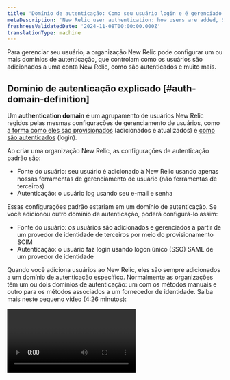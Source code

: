 ```yaml
---
title: 'Domínio de autenticação: Como seu usuário login e é gerenciado'
metaDescription: 'New Relic user authentication: how users are added, SAML SSO, SCIM, automated user management, and more.'
freshnessValidatedDate: '2024-11-08T00:00:00.000Z'
translationType: machine
---
```


Para gerenciar seu usuário, a organização New Relic pode configurar um ou mais domínios de autenticação, que controlam como os usuários são adicionados a uma conta New Relic, como são autenticados e muito mais.

## Domínio de autenticação explicado [#auth-domain-definition]

Um <DNT>**authentication domain**</DNT> é um agrupamento de usuários New Relic regidos pelas mesmas configurações de gerenciamento de usuários, como [a forma como eles são provisionados](#source-users) (adicionados e atualizados) e [como são autenticados](#authentication) (login).

Ao criar uma organização New Relic, as configurações de autenticação padrão são:

* Fonte do usuário: seu usuário é adicionado à New Relic usando apenas nossas ferramentas de gerenciamento de usuário (não ferramentas de terceiros)
* Autenticação: o usuário log usando seu e-mail e senha

Essas configurações padrão estariam em um domínio de autenticação. Se você adicionou outro domínio de autenticação, poderá configurá-lo assim:

* Fonte do usuário: os usuários são adicionados e gerenciados a partir de um provedor de identidade de terceiros por meio do provisionamento SCIM
* Autenticação: o usuário faz login usando logon único (SSO) SAML de um provedor de identidade

Quando você adiciona usuários ao New Relic, eles são sempre adicionados a um domínio de autenticação específico. Normalmente as organizações têm um ou dois domínios de autenticação: um com os métodos manuais e outro para os métodos associados a um fornecedor de identidade. Saiba mais neste pequeno vídeo (4:26 minutos):

<Video id="Z00-KzGh2XY" type="youtube" />

## Requisitos [#requirements]

Para gerenciar domínios de autenticação:

* Sua organização deve ser [Pro ou edição Enterprise](/docs/accounts/accounts-billing/new-relic-one-pricing-billing/new-relic-one-pricing-billing/#editions) para ter domínio de autenticação editável.

* Para visualizar ou editar domínios de autenticação, o usuário deve:

  * Tenha um [tipo de usuário](/docs/accounts/accounts-billing/new-relic-one-user-management/user-type) : usuário principal ou usuário completo da plataforma.
  * Esteja em um grupo com a [configuração de administração<DNT>**Authentication domain**</DNT> ](/docs/accounts/accounts-billing/new-relic-one-user-management/user-management-concepts#admin-settings).

* O provisionamento SCIM, também conhecido como gerenciamento automatizado de usuários, requer Pro ou edição Enterprise. [Saiba mais sobre os requisitos.](/docs/accounts/accounts/automated-user-management/automated-user-provisioning-single-sign)

* SAML SSO requer uma [edição paga](/docs/accounts/accounts-billing/new-relic-one-pricing-billing/new-relic-one-pricing-billing#editions). Nosso suporte SAML SSO inclui:

  * <DNT>
      Active Directory Federation Services (ADFS)
    </DNT>

  * <DNT>
      Auth0
    </DNT>

  * <DNT>
      Azure AD (Microsoft Azure Active Directory)
    </DNT>

  * <DNT>
      Google
    </DNT>

  * <DNT>
      Okta
    </DNT>

  * <DNT>
      OneLogin
    </DNT>

  * <DNT>
      Ping Identity
    </DNT>

  * <DNT>
      Salesforce
    </DNT>

  * Suporte genérico para sistemas SSO que usam SAML 2.0

## Crie e configure um domínio de autenticação [#ui]

Se você atender aos [requisitos](#requirements), poderá adicionar e gerenciar domínios de autenticação.

Para visualizar e configurar domínios de autenticação: no [menu do usuário](/docs/accounts/accounts-billing/general-account-settings/intro-account-settings), acesse <DNT>**Administration &gt; Authentication domains**</DNT>.

Se você já tiver domínios, eles estarão na tabela. Observe que a maioria das organizações terá, no máximo, dois ou três domínios: um com as configurações manuais e padrão e um ou dois para as configurações associadas ao provedor de identidade.

Para criar um novo domínio na página da interface do usuário do domínio de autenticação, clique em <DNT>**Create authentication domain**</DNT>. Para gerenciar ou excluir um domínio de autenticação, selecione o item de menu para cada domínio de autenticação.

## Mudar para domínio diferente [#switch]

Se você tiver registros de usuários em mais de um domínio de autenticação, poderá [alternar entre os domínios](/docs/accounts/accounts-billing/account-setup/multiple-logins-found).

## Fonte do usuário: como seus usuários são adicionados e gerenciados [#source-users]

<Callout variant="tip">
  * Para uma introdução às nossas ofertas de SAML SSO e SCIM, consulte [Introdução ao SSO e SCIM](/docs/accounts/accounts-billing/new-relic-one-user-management/introduction-saml-scim).
  * Recomendamos que você considere implementar [a captura de domínio](/docs/accounts/accounts-billing/account-setup/domain-capture/) que permite adicionar automaticamente um usuário à sua organização com base em seu domínio de e-mail. Isso evita que o usuário se inscreva acidentalmente no New Relic e crie uma organização New Relic desnecessária e indesejada. Este recurso está disponível para contas Pro e Enterprise.
</Callout>

Na [interface do domínio de autenticação](#ui), você pode definir uma de duas opções para a origem do seu usuário:

* <DNT>**Manual**</DNT> (padrão): Isso significa que seu usuário é adicionado manualmente ao New Relic a partir da [interface<DNT>**User management**</DNT> ](/docs/accounts/accounts-billing/new-relic-one-user-management/user-management-ui-and-tasks#where).
* <DNT>**SCIM:**</DNT> Nosso recurso automatizado de gerenciamento de usuários permite que você use o provisionamento SCIM para importar e gerenciar usuários do seu provedor de identidade.

Notas sobre essas configurações:

* Você não pode alternar <DNT>**Source of users**</DNT>. Isso significa que se quiser alterar isso para um domínio de autenticação que já foi configurado, você precisará criar um novo.
* Quando você ativa o SCIM pela primeira vez, o token do portador é gerado e mostrado apenas uma vez. Se você precisar visualizar um token ao portador posteriormente, a única maneira de fazer isso é gerar um novo, o que invalidará o antigo e qualquer integração usando o token antigo.

Para saber como configurar o SCIM, consulte [Gerenciamento automatizado de usuários](/docs/accounts/accounts/automated-user-management/automated-user-provisioning-single-sign).

### Método de gerenciamento do tipo de usuário [#user-upgrade]

Em <DNT>**Authentication Domain UI**</DNT>, se você selecionou SCIM como seu método de provisionamento de usuário, você terá duas opções de como [o tipo de usuário](/docs/accounts/accounts-billing/new-relic-one-user-management/user-type) do seu usuário é gerenciado:

* <DNT>**Manage user type in New Relic**</DNT>: esta é a opção padrão. Ele permite que você gerencie o tipo de usuário de seus usuários no New Relic.
* <DNT>**Manage user type with SCIM**</DNT>: Ativar isso significa que você não pode mais gerenciar o tipo de usuário do New Relic. Você só poderá alterá-lo e gerenciá-lo no seu provedor de identidade.

Mais sobre essas duas opções:

<CollapserGroup>
  <Collapser id="manage-user-type-new-relic" title="Gerenciar tipo de usuário no New Relic (padrão)">
    A maneira padrão de gerenciar o tipo de usuário dos seus usuários é pela interface do New Relic. Esta é a opção que você usaria se não estivesse [gerenciando o tipo de usuário via SCIM](#manage-user-type-scim). As opções de gerenciamento regidas por isso incluem:

    * A capacidade de alterar o tipo de usuário na [interface do usuário<DNT>**User management**</DNT> ](/docs/accounts/accounts-billing/new-relic-one-user-management/user-management-ui-and-tasks#where).
    * A capacidade de [gerenciar como as solicitações de atualização de tipo de usuário são tratadas](#other-settings).
  </Collapser>

  <Collapser id="manage-user-type-scim" title="Gerencie o tipo de usuário com SCIM">
    Nossa [API SCIM](/docs/accounts/accounts/automated-user-management/tutorial-manage-users-groups-scim#manage-user-type) permite que você gerencie o tipo de usuário a partir do seu provedor de identidade, em vez de na interface de gerenciamento de usuários do New Relic. <DNT>**When you enable this, you can no longer change or manage your users' user type from New Relic.**</DNT>

    Para ativar esta configuração:

    1. Certifique-se de que seu domínio de autenticação <DNT>**Source of users**</DNT> tenha [o SCIM ativado](#source-users).
    2. Siga as instruções com base no seu provedor de identidade:

    * Okta: Siga o guia de configuração do aplicativo Okta SCIM e SSO [aqui](/docs/accounts/accounts/automated-user-management/okta-scimsso-application-configuration).
    * Diretório ativo do Azure: consulte a discussão do fórum New Relic sobre como configurar o Azure AD para SCIM com tipos de usuário [aqui](https://forum.newrelic.com/s/hubtopic/aAX8W0000008d6MWAQ/relic-solution-make-full-core-basic-users-in-azure-active-directory-w-scim).
    * Outros provedores de identidade: use nossas especificações de tipo de usuário da API SCIM para configurar seu provedor para enviar informações de tipo de usuário para a New Relic [aqui](/docs/accounts/accounts/automated-user-management/tutorial-manage-users-groups-scim/#manage-user-type).

    Como as solicitações de atualização do usuário são tratadas:

    * Quando você ativa <DNT>**Manage user type with SCIM**</DNT>, a opção padrão é que os usuários com acesso limitado por tipo de usuário recebam uma mensagem informando que precisam entrar em contato com seu gerente ou departamento de TI para atualizar e desbloquear mais acesso.
    * Opcionalmente, você pode personalizar essa mensagem e adicionar um link para uma página personalizada. Por exemplo, você pode adicionar uma mensagem personalizada explicando como entrar em contato com uma pessoa ou departamento específico. Ou você pode usar nossas [especificações da API SCIM](/docs/accounts/accounts/automated-user-management/tutorial-manage-users-groups-scim/#manage-user-type) para configurar uma implementação que lide programaticamente com solicitações de atualização do usuário e altere automaticamente o tipo do seu usuário.
  </Collapser>
</CollapserGroup>

## Autenticação: como seu usuário log [#authentication]

O método de autenticação é a forma como o usuário do New Relic login no New Relic. Todos os usuários em um domínio de autenticação possuem um único método de autenticação. Existem duas opções de autenticação:

* Nome de usuário/senha (padrão): seus usuários login por e-mail e senha.
* SSO SAML: seu usuário login por meio de logon único (SSO) SAML usando seu provedor de identidade. Para saber como configurar isso, continue lendo.

### Configurar a autenticação SAML SSO [#saml]

Antes de ativar o SSO SAML usando as instruções abaixo, aqui estão alguns pontos que você deve entender e considerar:

* Considere ler [uma introdução ao New Relic SSO e SCIM](/docs/accounts/accounts-billing/new-relic-one-user-management/introduction-saml-scim).
* Considere revisar os [requisitos de SSO SAML](#requirements).
* Considere assistir a um [vídeo sobre como configurar o SSO SAML](https://www.youtube.com/watch?v=uFjqCQcSo8g).
* Observe que seu usuário habilitado para SSO não receberá notificação de verificação por e-mail da New Relic porque as informações de login e senha são gerenciadas pelo seu provedor de identidade.
* Consulte a documentação do serviço do seu provedor de identidade, pois eles podem conter instruções específicas da New Relic.

1. Se você estiver configurando o provisionamento do SCIM:

   * Se você usa Azure, Okta ou OneLogin, siga estes procedimentos primeiro: [Azure](/docs/accounts/accounts/automated-user-management/azure-ad-scimsso-application-configuration/) | [OneLogin](/docs/accounts/accounts/automated-user-management/onelogin-scimsso-application-configuration/) | [Ok](/docs/accounts/accounts/automated-user-management/okta-scimsso-application-configuration/).
   * Se você usar um provedor de identidade diferente, siga os procedimentos SAML abaixo e use nossa [API SCIM](/docs/accounts/accounts/automated-user-management/scim-support-automated-user-management/) para ativar o SCIM.

2. Se você <DNT>**only**</DNT> quiser ativar o SSO SAML e não o SCIM, e se usar Azure, Okta ou OneLogin, siga estas instruções para configurar o aplicativo relevante:

   <CollapserGroup>
     <Collapser id="azure" title="Aplicativo Azure">
       O Azure AD fornece uma galeria de aplicativos, que inclui diversas integrações para o Azure AD, incluindo aquelas que a New Relic oferece. Adicione o aplicativo New Relic SCIM/SSO à sua lista de aplicativos.

       1. Acesse o centro de administração do Azure Active Directory e entre, se necessário. [aad.portal.azure.com/](https://aad.portal.azure.com/)
       2. Clique em <DNT>**All services**</DNT> no menu esquerdo.
       3. No painel principal, clique em <DNT>**Enterprise applications**</DNT>.
       4. Clique em <DNT>**+New application**</DNT>.
       5. Encontre nosso aplicativo SCIM/SSO digitando <DNT>**New Relic**</DNT> na caixa de pesquisa de nome e clique no aplicativo <DNT>**New Relic by organization**</DNT> (não em <DNT>**New Relic by account**</DNT>).
       6. Clique em <DNT>**Add**</DNT>.
     </Collapser>

     <Collapser id="Okta" title="Aplicativo Okta">
       Adicione o aplicativo New Relic SCIM/SSO aos seus aplicativos Okta.

       1. Acesse [okta.com/](https://www.okta.com/) e faça login com uma conta que tenha permissões de administrador.
       2. Na página inicial do Okta, clique em <DNT>**Admin**</DNT>.
       3. No administrador do Okta <DNT>**Dashboard**</DNT>, escolha a página <DNT>**Applications**</DNT> .
       4. Clique em <DNT>**Browse app catalog**</DNT>, pesquise e selecione &amp;quot;New Relic por organização&amp;quot;.
       5. Na página New Relic por organização, clique em <DNT>**Add**</DNT>.
       6. Na página Adicionar New Relic por organização, marque as duas caixas de seleção <DNT>**Application visibility &quot;Do not display...&quot;**</DNT> e clique em <DNT>**Done**</DNT>. Tornaremos o aplicativo visível mais tarde, após a conclusão da configuração e o início do provisionamento.
       7. Abra o aplicativo recém-criado no Okta e vá para a guia <DNT>**Assignments**</DNT> . É aqui que você pode adicionar usuários e grupos para autenticação.
       8. A partir daí, vá para a guia <DNT>**Sign On**</DNT> . Em <DNT>**Advanced Sign-on Settings**</DNT>, você verá <DNT>**Authentication Domain ID**</DNT>, que precisará editar neste campo na Etapa 9 das instruções gerais abaixo. À direita, clique em <DNT>**View SAML setup instructions**</DNT>. Em <DNT>**Step 7**</DNT> destas instruções, você pode encontrar os URLs necessários para as etapas 6 e 7 nas instruções gerais abaixo.
     </Collapser>

     <Collapser id="OneLogin" title="Aplicativo OneLogin">
       Adicione o aplicativo New Relic SCIM/SSO aos seus aplicativos OneLogin.

       1. Acesse o site OneLogin e faça login com uma conta que tenha permissões de administrador.
       2. Na página inicial do OneLogin, clique em <DNT>**Administration**</DNT>.
       3. Na página Administração do OneLogin, escolha o menu <DNT>**Applications**</DNT> .
       4. Na página do aplicativo OneLogin, clique em <DNT>**Add app**</DNT>.
       5. No campo de pesquisa na página OneLogin Find Applications, digite &quot;New Relic por organização&quot; (não &quot;New Relic por conta&quot;) e clique no aplicativo quando ele aparecer nos resultados da pesquisa.
       6. Na página <DNT>**Add New Relic by organization**</DNT> , clique em <DNT>**Save**</DNT>.
     </Collapser>
   </CollapserGroup>

   * Se estiver implementando SAML usando um provedor de identidade diferente não mencionado acima, você precisará tentar integrar usando as instruções SAML abaixo. Observe que seu provedor de identidade deve usar o protocolo SAML 2.0 e exigir asserções SAML assinadas.

3. Em seguida, você irá para nossa interface de domínio de autenticação. No [menu do usuário](/docs/accounts/accounts-billing/general-account-settings/intro-account-settings), clique em <DNT>**Administration**</DNT> e, em seguida, clique em <DNT>**Authentication domains**</DNT>. Se você ainda não tiver um, [crie um novo domínio](#ui) para ser usado pelo seu usuário de autenticação SAML.

4. Em <DNT>**Authentication**</DNT>, clique em <DNT>**Configure**</DNT>. Em <DNT>**Method of authenticating users**</DNT>, selecione <DNT>**SAML SSO**</DNT>.

5. Se estiver usando o aplicativo Okta, OneLogin ou Azure AD, você poderá pular esta etapa. Em <DNT>**Provided by New Relic**</DNT>, temos algumas informações específicas da New Relic. Você precisará colocá-los nos campos relevantes do serviço do seu provedor de identidade. Se você não tiver certeza de para onde eles vão, consulte a documentação do seu provedor de identidade.

6. Em <DNT>**Provided by you**</DNT>, insira <DNT>**Source of SAML metadata**</DNT>. Este URL é fornecido pelo seu provedor de identidade e pode ter outro nome. Deve estar em conformidade com os padrões de metadados SAML V2.0. Se o seu provedor de identidade <DNT>**doesn't**</DNT> suportar configuração dinâmica, você poderá fazer isso usando <DNT>**Upload a certificate**</DNT>. Este deve ser um certificado x509 codificado em PEM.

7. Em <DNT>**Provided by you**</DNT>, defina o <DNT>**SSO target URL**</DNT> fornecido pelo seu provedor de identidade. Você pode encontrar isso acessando <DNT>**Source of SAML metadata**</DNT> e encontrando o URL de vinculação do POST. Parece: `https://newrelic.oktapreview.com/app/newreliclr/1234567890abcdefghij/sso/saml`.

8. Se o seu provedor de identidade tiver um URL de redirecionamento para logout, insira-o em <DNT>**Logout redirect URL**</DNT>; caso contrário, deixe em branco.

9. Se estiver usando um aplicativo de provedor de identidade, você precisará inserir o ID do domínio de autenticação no aplicativo. Esse ID é encontrado na parte superior da página da interface do domínio de autenticação da New Relic.

10. Opcional: na interface do domínio de autenticação do New Relic, você pode ajustar [outras configurações](#other-settings), como duração da sessão do browser e método de atualização do usuário. Você pode ajustar essas configurações a qualquer momento.

11. Se estiver habilitando apenas SAML, você precisará criar grupos. (Se você ativou o SCIM, você já concluiu esta etapa.) Os grupos são o que dão ao seu usuário acesso às contas da New Relic. Sem serem atribuídos a grupos, seus usuários são provisionados no New Relic, mas não têm acesso a contas ou funções. Para aprender como fazer isso:

* [Saiba como funciona o acesso ao grupo de usuários](/docs/accounts/accounts-billing/new-relic-one-user-management/user-management-concepts#understand-concepts)
* Leia o [tutorial de gerenciamento de usuários](/docs/accounts/accounts-billing/new-relic-one-user-management/tutorial-add-new-user-groups-roles-new-relic-one-user-model/).

12. Somente Okta: retorne ao aplicativo New Relic do Okta e, na página <DNT>**Add New Relic by organization**</DNT> , desmarque as duas caixas de seleção <DNT>**Application visibility &quot;Do not display...&quot;**</DNT> e clique em <DNT>**Done**</DNT>.

Para verificar se foi configurado corretamente, veja se o seu usuário consegue log no New Relic por meio do seu provedor de identidade e garantir que ele tenha acesso às suas contas.

## Outras configurações relacionadas ao usuário [#other-settings]

Para gerenciar configurações relacionadas à sessão e se o usuário pode atualizar automaticamente ou não:

1. Na [interface<DNT>**User management**</DNT> ](/docs/accounts/accounts-billing/new-relic-one-user-management/user-management-ui-and-tasks/#where), selecione um domínio de autenticação no switcher.
2. Clique no ícone de engrenagem <Icon name="fe-settings" />.
3. Edite as configurações, descritas com mais detalhes abaixo.

### Configurações relacionadas à sessão [#session-mgmt]

As configurações relacionadas à sessão incluem:

* Período de tempo que o usuário pode permanecer logado
* Quantidade de tempo ocioso antes que a sessão de um usuário expire ([saiba mais sobre os limites de sessão](/docs/accounts/accounts-billing/account-structure/factors-affecting-access-features-data#session-limits))

### Configurações de atualização do usuário [#user-upgrade-settings]

As configurações relacionadas a como os usuários atualizam para um tipo de usuário superior incluem:

* <DNT>**Automatic approval**</DNT>: Isso permite que os usuários possam atualizar imediatamente para um tipo de usuário superior por conta própria, sem aprovação. Isso permite que esses usuários possam responder mais rapidamente aos problemas.
* <DNT>**Require review**</DNT>: com esta opção, o usuário administrador com a [configuração de administração<DNT>**Authentication domain**</DNT> ](/docs/accounts/accounts-billing/new-relic-one-user-management/user-management-concepts#admin-settings)recebe um e-mail quando um usuário solicita uma atualização e pode aprovar ou negar essas solicitações na [UI<DNT>**User management**</DNT> ](/docs/accounts/accounts-billing/new-relic-one-user-management/user-management-ui-and-tasks#where).
  * Um usuário está limitado a seis solicitações de atualização em uma janela deslizante de 24 horas. Por exemplo, se você fizer suas 6 solicitações de upgrade entre 8h e 10h, será necessário esperar até as 8h do dia seguinte antes de fazer outra solicitação de upgrade.